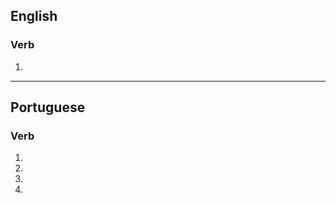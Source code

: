==English==

===Verb===
{{en-verb|arboriz}}

# {{alternative spelling of|arborise|lang=en}}

----

==Portuguese==

===Verb===
{{pt-verb-form}}

# {{pt-verb form of|arborizar|ar|subjunctive|present|singular|first}}
# {{pt-verb form of|arborizar|ar|subjunctive|present|singular|third}}
# {{pt-verb form of|arborizar|ar|imperative|affirmative|singular|third|}}
# {{pt-verb form of|arborizar|ar|imperative|negative|singular|third|}}